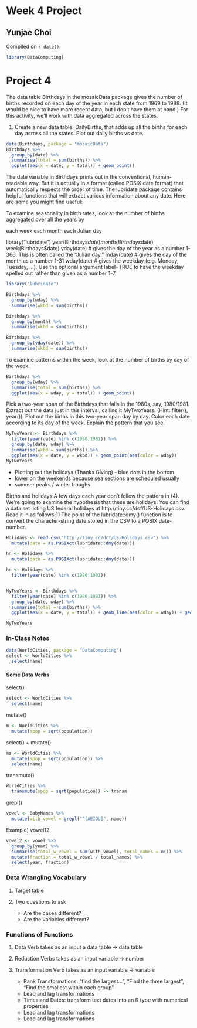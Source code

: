 # Week 4 Project

## Yunjae Choi


<!-- leave this material as is -->
Compiled on `r date()`.

```{r include = FALSE}
library(DataComputing)
```
<!-- put your content after this line -->


# Project 4

The data table Birthdays in the mosaicData package gives the number of births recorded on each day of the year in each state from 1969 to 1988. (It would be nice to have more recent data, but I don’t have them at hand.) For this activity, we’ll work with data aggregated across the states.

1. Create a new data table, DailyBirths, that adds up all the births for each day across all the states. Plot out daily births vs date.

```{r}
data(Birthdays, package = "mosaicData")
Birthdays %>%
  group_by(date) %>%
  summarise(total = sum(births)) %>%
  ggplot(aes(x = date, y = total)) + geom_point()
```

 
The date variable in Birthdays prints out in the conventional, human-readable way. But it is actually in a format (called POSIX date format) that automatically respects the order of time. The lubridate package contains helpful functions that will extract various information about any date. Here are some you might find useful:





To examine seasonality in birth rates, look at the number of births aggregated over all the years by

each week
each month
each Julian day

library("lubridate")
year(Birthdays$date)
month(Birthdays$date)
week(Birthdays$date)
yday(date)  # gives the day of the year as a number 1-366. This is often called the “Julian day.”
mday(date)  # gives the day of the month as a number 1-31
wday(date)  # gives the weekday (e.g. Monday, Tuesday, …). Use the optional argument label=TRUE to have the weekday spelled out rather than given as a number 1-7.

```{r}
library("lubridate")

Birthdays %>%
  group_by(wday) %>%
  summarise(wkbd = sum(births))

Birthdays %>%
  group_by(month) %>%
  summarise(wkbd = sum(births))

Birthdays %>%
  group_by(yday(date)) %>%
  summarise(wkbd = sum(births))
```




To examine patterns within the week, look at the number of births by day of the week.

```{r}
Birthdays %>%
  group_by(wday) %>%
  summarise(total = sum(births)) %>%
  ggplot(aes(x = wday, y = total)) + geom_point()

```



Pick a two-year span of the Birthdays that falls in the 1980s, say, 1980/1981. Extract out the data just in this interval, calling it MyTwoYears. (Hint: filter(), year()). Plot out the births in this two-year span day by day. Color each date according to its day of the week. Explain the pattern that you see.

```{r}
MyTwoYears <- Birthdays %>%
  filter(year(date) %in% c(1980,1981)) %>%
  group_by(date, wday) %>%
  summarise(wkbd = sum(births)) %>%
  ggplot(aes(x = date, y = wkbd)) + geom_point(aes(color = wday)) 
MyTwoYears
```


* Plotting out the holidays (Thanks Giving) - blue dots in the bottom
* lower on the weekends because sea sections are scheduled usually
* summer peaks / winter troughs 




Births and holidays
A few days each year don’t follow the pattern in (4). We’re going to examine the hypothesis that these are holidays. You can find a data set listing US federal holidays at http://tiny.cc/dcf/US-Holidays.csv. Read it in as follows:11 The point of the lubridate::dmy() function is to convert the character-string date stored in the CSV to a POSIX date-number.

```{r}
Holidays <- read.csv("http://tiny.cc/dcf/US-Holidays.csv") %>%
  mutate(date = as.POSIXct(lubridate::dmy(date)))
```

```{r}
hn <- Holidays %>% 
  mutate(date = as.POSIXct(lubridate::dmy(date)))

hn <- Holidays %>% 
  filter(year(date) %in% c(1980,1981))


MyTwoYears <- Birthdays %>%
  filter(year(date) %in% c(1980,1981)) %>%
  group_by(date, wday) %>%
  summarise(total = sum(births)) %>%
  ggplot(aes(x = date, y = total)) + geom_line(aes(color = wday)) + geom_vline(data = hn, aes(xintercept = as.numeric(date))) + geom_text(data = hn, aes(x=date,label = holiday),y=9000,angle=30)

MyTwoYears
```




### In-Class Notes

```{r}
data(WorldCities, package = "DataComputing")
select <- WorldCities %>% 
  select(name)
```


#### Some Data Verbs

select()
```{r}
select <- WorldCities %>% 
  select(name)
```

mutate()
```{r}
m <- WorldCities %>% 
  mutate(spop = sqrt(population))
```

select() + mutate()
```{r}
ms <- WorldCities %>%
  mutate(spop = sqrt(population)) %>% 
  select(name)
```

transmute()
```{r}
WorldCities %>% 
  transmute(spop = sqrt(population)) -> transm
```

grepl()
```{r}
vowel <- BabyNames %>% 
  mutate(with_vowel = grepl("^[AEIOU]", name))
```

Example) vowel12
```{r}
vowel2 <- vowel %>% 
  group_by(year) %>%
  summarise(total_w_vowel = sum(with_vowel), total_names = n()) %>% 
  mutate(fraction = total_w_vowel / total_names) %>% 
  select(year, fraction)
```


### Data Wrangling Vocabulary

1. Target table
1. Two questions to ask

    + Are the cases different?
    + Are the variables different?


### Functions of Functions

1. Data Verb takes as an input a data table -> data table
1. Reduction Verbs takes as an input variable -> number
1. Transformation Verb takes as an input variable -> variable

    + Rank Transformations: "find the largest...", "Find the three largest", "Find the smallest within each group"
    + Lead and lag transformations
    + Times and Dates: transform text dates into an R type with numerical properties
    + Lead and lag transformations
    + Lead and lag transformations
